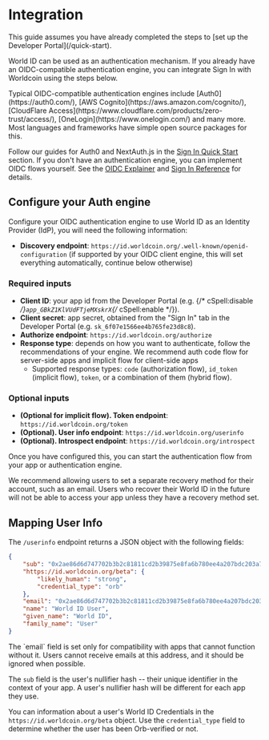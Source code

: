 # Integration

<Note>
    This guide assumes you have already completed the steps to [set up the Developer Portal](/quick-start).
</Note>

World ID can be used as an authentication mechanism. If you already have an OIDC-compatible authentication engine, you can integrate Sign In with Worldcoin using the steps below.

<Note>
  Typical OIDC-compatible authentication engines include
  [Auth0](https://auth0.com/), [AWS Cognito](https://aws.amazon.com/cognito/), [CloudFlare
  Access](https://www.cloudflare.com/products/zero-trust/access/),
  [OneLogin](https://www.onelogin.com/) and many more. Most languages and
  frameworks have simple open source packages for this. 
  
  Follow our guides for Auth0 and NextAuth.js in the [Sign In Quick Start](/quick-start/sign-in) section.
</Note>
<Note type="warning">
  If you don't have an authentication engine, you can implement OIDC flows yourself. See the [OIDC Explainer](/further-reading/oidc-explainer) and [Sign In Reference](/reference/sign-in) for details.
</Note>

## Configure your Auth engine

Configure your OIDC authentication engine to use World ID as an Identity Provider (IdP), you will need the following information:

- **Discovery endpoint**: `https://id.worldcoin.org/.well-known/openid-configuration` (if supported by your OIDC client engine, this will set everything automatically, continue below otherwise)

### Required inputs

- **Client ID**: your app id from the Developer Portal (e.g. {/* cSpell:disable */}`app_GBkZ1KlVUdFTjeMXskrX`{/* cSpell:enable */}).
- **Client secret**: app secret, obtained from the "Sign In" tab in the Developer Portal (e.g. `sk_6f07e1566ee4b765fe23d8c8`).
- **Authorize endpoint**: `https://id.worldcoin.org/authorize`
- **Response type**: depends on how you want to authenticate, follow the recommendations of your engine. We recommend auth code flow for server-side apps and implicit flow for client-side apps
  - Supported response types: `code` (authorization flow), `id_token` (implicit flow), `token`, or a combination of them (hybrid flow).

### Optional inputs

- **(Optional for implicit flow). Token endpoint**: `https://id.worldcoin.org/token`
- **(Optional). User info endpoint**: `https://id.worldcoin.org/userinfo`
- **(Optional). Introspect endpoint**: `https://id.worldcoin.org/introspect`

Once you have configured this, you can start the authentication flow from your app or authentication engine.

<Note type="warning">
  We recommend allowing users to set a separate recovery method for their account, such as an email. Users who recover their World ID in the future will not be able to access your app unless they have a recovery method set.
</Note>

## Mapping User Info

The `/userinfo` endpoint returns a JSON object with the following fields:

```json {{ title: "Response" }}
{
	"sub": "0x2ae86d6d747702b3b2c81811cd2b39875e8fa6b780ee4a207bdc203a7860b535",
	"https://id.worldcoin.org/beta": {
		"likely_human": "strong",
		"credential_type": "orb"
	},
	"email": "0x2ae86d6d747702b3b2c81811cd2b39875e8fa6b780ee4a207bdc203a7860b535@id.worldcoin.org",
	"name": "World ID User",
	"given_name": "World ID",
	"family_name": "User"
}
```

<Note type="warning">
The `email` field is set only for compatibility with apps that cannot function without it. Users cannot receive emails at this address, and it should be ignored when possible.
</Note>

The `sub` field is the user's nullifier hash -- their unique identifier in the context of your app. A user's nullifier hash will be different for each app they use.

You can information about a user's World ID Credentials in the `https://id.worldcoin.org/beta` object. Use the `credential_type` field to determine whether the user has been Orb-verified or not.
